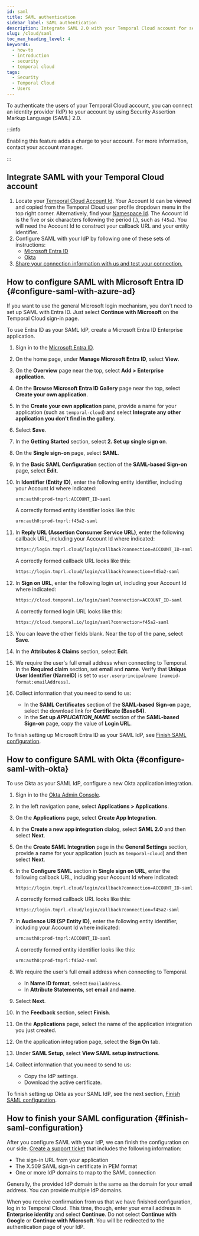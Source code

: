 ```yaml
---
id: saml
title: SAML authentication
sidebar_label: SAML authentication
description: Integrate SAML 2.0 with your Temporal Cloud account for secure user authentication. Connect via Microsoft Entra ID or Okta and ensure seamless SSO. Charges apply.
slug: /cloud/saml
toc_max_heading_level: 4
keywords:
  - how-to
  - introduction
  - security
  - temporal cloud
tags:
  - Security
  - Temporal Cloud
  - Users
---
```


To authenticate the users of your Temporal Cloud account, you can connect an identity provider (IdP) to your account by using Security Assertion Markup Language (SAML) 2.0.

:::info

Enabling this feature adds a charge to your account.
For more information, contact your account manager.

:::

## Integrate SAML with your Temporal Cloud account

1. Locate your [Temporal Cloud Account Id](/cloud/namespaces#temporal-cloud-account-id).
   Your Account Id can be viewed and copied from the Temporal Cloud user profile dropdown menu in the top right corner.
   Alternatively, find your [Namespace Id](/cloud/namespaces#temporal-cloud-namespace-id).
   The Account Id is the five or six characters following the period (.), such as `f45a2`.
   You will need the Account Id to construct your callback URL and your entity identifier.
1. Configure SAML with your IdP by following one of these sets of instructions:
   - [Microsoft Entra ID](#configure-saml-with-azure-ad)
   - [Okta](#configure-saml-with-okta)
1. [Share your connection information with us and test your connection.](#finish-saml-configuration)

## How to configure SAML with Microsoft Entra ID {#configure-saml-with-azure-ad}

If you want to use the general Microsoft login mechanism, you don't need to set up SAML with Entra ID.
Just select **Continue with Microsoft** on the Temporal Cloud sign-in page.

To use Entra ID as your SAML IdP, create a Microsoft Entra ID Enterprise application.

1. Sign in to the [Microsoft Entra ID](https://portal.azure.com/).
1. On the home page, under **Manage Microsoft Entra ID**, select **View**.
1. On the **Overview** page near the top, select **Add > Enterprise application**.
1. On the **Browse Microsoft Entra ID Gallery** page near the top, select **Create your own application**.
1. In the **Create your own application** pane, provide a name for your application (such as `temporal-cloud`) and select **Integrate any other application you don't find in the gallery**.
1. Select **Save**.
1. In the **Getting Started** section, select **2. Set up single sign on**.
1. On the **Single sign-on** page, select **SAML**.
1. In the **Basic SAML Configuration** section of the **SAML-based Sign-on** page, select **Edit**.
1. In **Identifier (Entity ID)**, enter the following entity identifier, including your Account Id where indicated:

   ```bash
   urn:auth0:prod-tmprl:ACCOUNT_ID-saml
   ```

   A correctly formed entity identifier looks like this:

   ```bash
   urn:auth0:prod-tmprl:f45a2-saml
   ```

1. In **Reply URL (Assertion Consumer Service URL)**, enter the following callback URL, including your Account Id where indicated:

   ```bash
   https://login.tmprl.cloud/login/callback?connection=ACCOUNT_ID-saml
   ```

   A correctly formed callback URL looks like this:

   ```bash
   https://login.tmprl.cloud/login/callback?connection=f45a2-saml
   ```

1. In **Sign on URL**, enter the following login url, including your Account Id where indicated:

   ```bash
   https://cloud.temporal.io/login/saml?connection=ACCOUNT_ID-saml
   ```

   A correctly formed login URL looks like this:

   ```bash
   https://cloud.temporal.io/login/saml?connection=f45a2-saml
   ```

1. You can leave the other fields blank.
   Near the top of the pane, select **Save**.
1. In the **Attributes & Claims** section, select **Edit**.
1. We require the user's full email address when connecting to Temporal.
   In the **Required claim** section, set **email** and **name**.
   Verify that **Unique User Identifier (NameID)** is set to `user.userprincipalname [nameid-format:emailAddress]`.
1. Collect information that you need to send to us:
   - In the **SAML Certificates** section of the **SAML-based Sign-on** page, select the download link for **Certificate (Base64)**.
   - In the **Set up _APPLICATION_NAME_** section of the **SAML-based Sign-on** page, copy the value of **Login URL**.

To finish setting up Microsoft Entra ID as your SAML IdP, see [Finish SAML configuration](#finish-saml-configuration).

## How to configure SAML with Okta {#configure-saml-with-okta}

To use Okta as your SAML IdP, configure a new Okta application integration.

1. Sign in to the [Okta Admin Console](https://www.okta.com/login/).
1. In the left navigation pane, select **Applications > Applications**.
1. On the **Applications** page, select **Create App Integration**.
1. In the **Create a new app integration** dialog, select **SAML 2.0** and then select **Next**.
1. On the **Create SAML Integration** page in the **General Settings** section, provide a name for your application (such as `temporal-cloud`) and then select **Next**.
1. In the **Configure SAML** section in **Single sign on URL**, enter the following callback URL, including your Account Id where indicated:

   ```bash
   https://login.tmprl.cloud/login/callback?connection=ACCOUNT_ID-saml
   ```

   A correctly formed callback URL looks like this:

   ```bash
   https://login.tmprl.cloud/login/callback?connection=f45a2-saml
   ```

1. In **Audience URI (SP Entity ID)**, enter the following entity identifier, including your Account Id where indicated:

   ```bash
   urn:auth0:prod-tmprl:ACCOUNT_ID-saml
   ```

   A correctly formed entity identifier looks like this:

   ```bash
   urn:auth0:prod-tmprl:f45a2-saml
   ```

1. We require the user's full email address when connecting to Temporal.
   - In **Name ID format**, select `EmailAddress`.
   - In **Attribute Statements**, set **email** and **name**.
1. Select **Next**.
1. In the **Feedback** section, select **Finish**.
1. On the **Applications** page, select the name of the application integration you just created.
1. On the application integration page, select the **Sign On** tab.
1. Under **SAML Setup**, select **View SAML setup instructions**.
1. Collect information that you need to send to us:
   - Copy the IdP settings.
   - Download the active certificate.

To finish setting up Okta as your SAML IdP, see the next section, [Finish SAML configuration](#finish-saml-configuration).

## How to finish your SAML configuration {#finish-saml-configuration}

After you configure SAML with your IdP, we can finish the configuration on our side.
[Create a support ticket](/cloud/support#support-ticket) that includes the following information:

- The sign-in URL from your application
- The X.509 SAML sign-in certificate in PEM format
- One or more IdP domains to map to the SAML connection

Generally, the provided IdP domain is the same as the domain for your email address.
You can provide multiple IdP domains.

When you receive confirmation from us that we have finished configuration, log in to Temporal Cloud.
This time, though, enter your email address in **Enterprise identity** and select **Continue**.
Do not select **Continue with Google** or **Continue with Microsoft**.
You will be redirected to the authentication page of your IdP.
